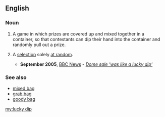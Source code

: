 ==English==

===Noun===
{{en-noun|head=[[lucky]] [[dip]]}}

# A game in which prizes are covered up and mixed together in a container, so that contestants can dip their hand into the container and randomly pull out a prize.
# {{label|en|by extension|idiomatic|figuratively}} A [[selection]] solely [[at random]].
#* '''September 2005''', [[w:BBC News|BBC News]] - ''[http://news.bbc.co.uk/1/hi/uk_politics/4270432.stm Dome sale 'was like a lucky dip']''

===See also===
* [[mixed bag]]
* [[grab bag]]
* [[goody bag]]

[[my:lucky dip]]